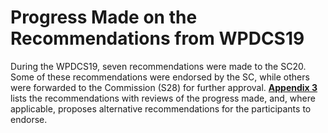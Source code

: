 # Progress Made on the Recommendations from WPDCS19

During the WPDCS19, seven recommendations were made to the SC20. Some of these recommendations were endorsed by the SC, while others were forwarded to the Commission (S28) for further approval. **[Appendix 3](#RecProgress)** lists the recommendations with reviews of the progress made, and, where applicable, proposes alternative recommendations for the participants to endorse.

